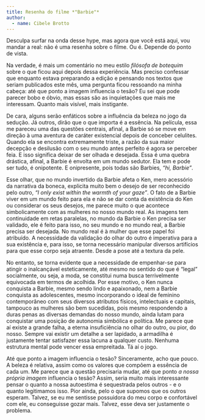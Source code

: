 ```yaml
---
title: Resenha do filme *"Barbie"*
author: 
  - name: Cibele Brotto
---
```


Desculpa surfar na onda desse hype, mas agora que você está aqui, vou mandar a real: não é uma resenha sobre o filme. Ou é. Depende do ponto de vista.

Na verdade, é mais um comentário no meu estilo *filósofa de botequim* sobre o que ficou aqui depois dessa experiência. Mas preciso confessar que enquanto estava preparando a edição e pensando nos textos que seriam publicados este mês, uma pergunta ficou ressoando na minha cabeça: até que ponto a imagem influencia o tesão? Eu sei que pode parecer bobo e óbvio, mas essas são as inquietações que mais me interessam. Quanto mais visível, mais instigante. 

De cara, alguns serão enfáticos sobre a influência da beleza no jogo da sedução. Já outros, dirão que o que importa é a essência. Na película, essa me pareceu uma das questões centrais, afinal, a Barbie só se move em direção à uma aventura de caráter existencial depois de conceber celulites. Quando ela se encontra extremamente triste, a razão da sua maior decepção e desilusão com o seu mundo antes perfeito é agora se perceber feia. E isso significa deixar de ser olhada e desejada. Essa é uma quebra drástica, afinal, a Barbie é envolta em um mundo sedutor. Ela tem e pode ser tudo, é onipotente. E onipresente, pois todas são Barbies, *"hi, Barbie"*.

Esse olhar, que no mundo invertido da Barbie afeta o Ken, mero acessório da narrativa da boneca, explicita muito bem o desejo de ser reconhecido pelo outro, *“I only exist within the warmth of your gaze”*. O fato de a Barbie viver em um mundo feito para ela e não se dar conta da existência do Ken ou considerar os seus desejos, me parece muito o que acontece simbolicamente com as mulheres no nosso mundo real. As imagens tem continuidade em retas paralelas, no mundo da Barbie o Ken precisa ser validado, ele é feito para isso, no seu mundo e no mundo real, a Barbie precisa ser desejada. No mundo real é à mulher que esse papel foi atribuído. A necessidade da validação do olhar do outro é imperativa para a sua existência e, para isso, se torna necessário manipular diversos artifícios para que esse corpo seja atraente. Desde a pose até a textura da pele. 

No entanto, se torna evidente que a necessidade de empenhar-se para atingir o inalcançável esteticamente, até mesmo no sentido do que é "legal" socialmente, ou seja, a moda, se constitui numa busca terrivelmente equivocada em termos de acolhida. Por esse motivo, o Ken nunca conquista a Barbie, mesmo sendo lindo e apaixonado, nem a Barbie conquista as adolescentes, mesmo incorporando o ideal de feminino contemporâneo com seus diversos atributos físicos, intelectuais e capitais, tampouco as mulheres são bem sucedidas, pois mesmo respondendo a duras penas as diversas demandas do nosso mundo, ainda lutam para conquistar uma posição de autonomia simbólica e política. Me parece que aí existe a grande falha, a eterna insuficiência no olhar do outro, ou pior, do nosso. Sempre vai existir um detalhe a ser lapidado, a armadilha é justamente tentar satisfazer essa lacuna a qualquer custo. Nenhuma estrutura mental pode vencer essa empreitada. Tá aí o jogo.

Até que ponto a imagem influencia o tesão? Sinceramente, acho que pouco. A beleza é relativa, assim como os valores que compõem a essência de cada um. Me parece que a questão precisaria mudar, até que ponto *a nossa própria imagem* influencia o tesão? Assim, seria muito mais interessante pensar o quanto a nossa autoestima é sequestrada pelos outros - e o quanto legitimamos isso. Pior ainda, pelo o que supomos que os outros esperam. Talvez, se eu me sentisse possuidora do meu corpo e confortável com ele, eu conseguisse gozar mais. Talvez, esse deva ser justamente o problema.

